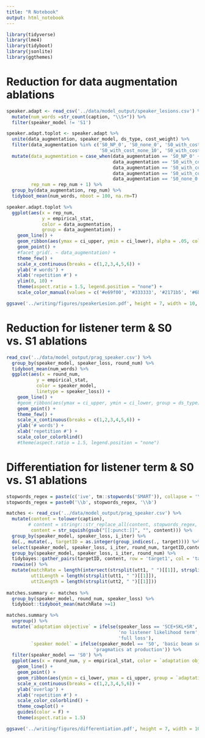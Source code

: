 ```yaml
---
title: "R Notebook"
output: html_notebook
---
```


```r
library(tidyverse)
library(lme4)
library(tidyboot)
library(jsonlite)
library(ggthemes)
```

# Reduction for data augmentation ablations

```r
speaker.adapt <- read_csv('../data/model_output/speaker_lesions.csv') %>%
  mutate(num_words =str_count(caption, "\\S+")) %>%
  filter(speaker_model != 'S1') 

speaker.adapt.toplot <- speaker.adapt %>%
  unite(data_augmentation, speaker_model, ds_type, cost_weight) %>%
  filter(data_augmentation %in% c('S0_NP_0', 'S0_none_0', 'S0_with_cost_none_1', 
                                  'S0_with_cost_none_10', 'S0_with_cost_none_0.5')) %>%
  mutate(data_augmentation = case_when(data_augmentation == 'S0_NP_0' ~ 'compositional augmentation', 
                                       data_augmentation == 'S0_with_cost_none_10' ~ 'pure cost (b = 10)',
                                       data_augmentation == 'S0_with_cost_none_1' ~ 'pure cost (b = 1)',
                                       data_augmentation == 'S0_with_cost_none_0.5' ~ 'pure cost (b = 0.5)',
                                       data_augmentation == 'S0_none_0' ~ 'none'),
         rep_num = rep_num + 1) %>%
  group_by(data_augmentation, rep_num) %>%
  tidyboot_mean(num_words, nboot = 100, na.rm=T) 

speaker.adapt.toplot %>%
  ggplot(aes(x = rep_num, 
             y = empirical_stat, 
             color = data_augmentation,
             group = data_augmentation)) +
    geom_line() +
    geom_ribbon(aes(ymax = ci_upper, ymin = ci_lower), alpha = .05, color = NA) +
    geom_point() +
    #facet_grid(. ~ data_augmentation) +
    theme_few() +
    scale_x_continuous(breaks = c(1,2,3,4,5,6)) +
    ylab('# words') +
    xlab('repetition #') +
    ylim(0, 10) +
    theme(aspect.ratio = 1.5, legend.position = "none") +
    scale_color_manual(values = c('#e69f00', '#333333', '#2171b5', '#6baed6', '#9ecae1'))

ggsave('../writing/figures/speakerLesion.pdf', height = 7, width = 10, units = 'cm', useDingbats = F)
```

# Reduction for listener term & S0 vs. S1 ablations 

```r
read_csv('../data/model_output/prag_speaker.csv') %>%
  group_by(speaker_model, speaker_loss, round_num) %>%
  tidyboot_mean(num_words) %>%
  ggplot(aes(x = round_num, 
           y = empirical_stat, 
           color = speaker_model,
           linetype = speaker_loss)) +
    geom_line() +
    #geom_ribbon(aes(ymax = ci_upper, ymin = ci_lower, group = ds_type), alpha = .05, color = NA) +
    geom_point() +
    theme_few() +
    scale_x_continuous(breaks = c(1,2,3,4,5,6)) +
    ylab('# words') +
    xlab('repetition #') +
    scale_color_colorblind() 
    #theme(aspect.ratio = 1.5, legend.position = "none")

```

# Differentiation for listener term & S0 vs. S1 ablations 

```r
stopwords_regex = paste(c('ive', tm::stopwords('SMART')), collapse = '\\b|\\b')
stopwords_regex = paste0('\\b', stopwords_regex, '\\b')

matches <- read_csv('../data/model_output/prag_speaker.csv') %>%
  mutate(content = tolower(caption),
        # content = stringr::str_replace_all(content, stopwords_regex, ""),
         content = str_squish(gsub("[[:punct:]]", "", content))) %>%
  group_by(speaker_model, speaker_loss, i_iter) %>%
  do(., mutate(., targetID = as.integer(group_indices(., target)))) %>%
  select(speaker_model, speaker_loss, i_iter, round_num, targetID,content) %>%
  group_by(speaker_model, speaker_loss, i_iter, round_num) %>%
  tidybayes::gather_pairs(targetID, content, row = 'target1', col = 'target2', x = 'utt1', y = 'utt2') %>%
  rowwise() %>%
  mutate(matchRate = length(intersect(strsplit(utt1, " ")[[1]], strsplit(utt2, " ")[[1]])),
         utt1Length = length(strsplit(utt1, " ")[[1]]),
         utt2Length = length(strsplit(utt2, " ")[[1]])) 
  
matches.summary <- matches %>% 
  group_by(speaker_model, round_num, speaker_loss) %>%
  tidyboot::tidyboot_mean(matchRate >=1)

matches.summary %>%
  ungroup() %>%
  mutate(`adaptation objective` = ifelse(speaker_loss == 'SCE+SKL+SR', 
                                         'no listener likelihood term',
                                         'full loss'),
         `speaker model` = ifelse(speaker_model == 'S0', 'basic beam search',
                                'pragmatics at production')) %>%
  filter(speaker_model == 'S0') %>%
  ggplot(aes(x = round_num, y = empirical_stat, color = `adaptation objective`)) +
    geom_line() +
    geom_point() +
    geom_ribbon(aes(ymin = ci_lower, ymax = ci_upper, group = `adaptation objective`), alpha = 0.05, color = NA) +
    scale_x_continuous(breaks = c(1,2,3,4,5,6)) +
    ylab('overlap') +
    xlab('repetition #') +
    scale_color_colorblind() +
    theme_cowplot() +
    guides(color = F) +
    theme(aspect.ratio = 1.5)

ggsave('../writing/figures/differentiation.pdf', height = 7, width = 10, units = 'cm', useDingbats = F)
```